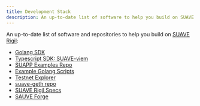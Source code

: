 ```yaml
---
title: Development Stack
description: An up-to-date list of software to help you build on SUAVE
---
```


An up-to-date list of software and repositories to help you build on [SUAVE Rigil](https://github.com/flashbots/suave-specs/tree/main/specs/rigil):

- [Golang SDK](https://github.com/flashbots/suave-geth/tree/main/suave/sdk)
- [Typescript SDK: SUAVE-viem](https://github.com/flashbots/suave-viem/tree/main)
- [SUAPP Examples Repo](https://github.com/flashbots/suapp-examples)
- [Example Golang Scripts](https://github.com/flashbots/suave-geth/blob/main/suave/devenv/cmd/main.go)
- [Testnet Explorer](https://explorer.rigil.suave.flashbots.net/)
- [suave-geth repo](https://github.com/flashbots/suave-geth)
- [SUAVE Rigil Specs](https://github.com/flashbots/suave-specs/tree/main/specs/rigil)
- [SAUVE Forge](https://github.com/flashbots/suave-geth/blob/main/suave/sol/libraries/SuaveForge.sol)